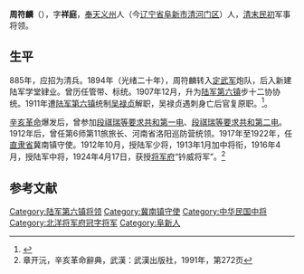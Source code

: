 '''周符麟'''（{{bd|1855||？|}}），字'''祥庭'''，[[奉天|奉天]][[义州|义州]]人（今[[辽宁省|辽宁省]][[阜新市|阜新市]][[清河门区|清河门区]]）人，[[清朝|清末]][[中华民国|民初]]军事将领。

==生平==
885年，应招为清兵。1894年（光绪二十年），周符麟转入[[定武军|定武军]]炮队，后入新建陆军学堂肄业。曾历任管带、标统。1907年12月，升为[[陆军第六镇|陆军第六镇]]步十二协协统。1911年遭[[陆军第六镇|陆军第六镇]]统制[[吴禄贞|吴禄贞]]解职，吴禄贞遇刺身亡后官复原职。<ref>{{Cite web |url=http://www.hebdfz.com/article/20080313/101127.htm |title=李惠民，吴禄贞殉难新探，河北省地方志，2008-3-31 |accessdate=2011-11-02 |archive-date=2011-09-28 |archive-url=https://web.archive.org/web/20110928160920/http://www.hebdfz.com/article/20080313/101127.htm |dead-url=yes }}</ref>。

[[辛亥革命|辛亥革命]]爆发后，曾参加[[段祺瑞等要求共和第一电|段祺瑞等要求共和第一电]]、[[段祺瑞等要求共和第二电|段祺瑞等要求共和第二电]]。1912年后，曾任第6师第11旅旅长、河南省洛阳巡防营统领。1917年至1922年，任[[直隶省|直隶省]]冀南镇守使。1912年10月，授陆军少将，1913年1月加中将衔，1916年4月，授陆军中将，1924年4月17日，获授[[北洋将军府|将军府]]“钤威将军”。<ref>章开沅，辛亥革命辭典，武漢：武漢出版社，1991年，第272页</ref>

==参考文献==
{{reflist}}

{{DEFAULTSORT:Zhou周}}
[[Category:陆军第六镇将领|Category:陆军第六镇将领]]
[[Category:冀南镇守使|Category:冀南镇守使]]
[[Category:中华民国中将|Category:中华民国中将]]
[[Category:北洋将军府冠字将军|Category:北洋将军府冠字将军]]
[[Category:阜新人|Category:阜新人]]